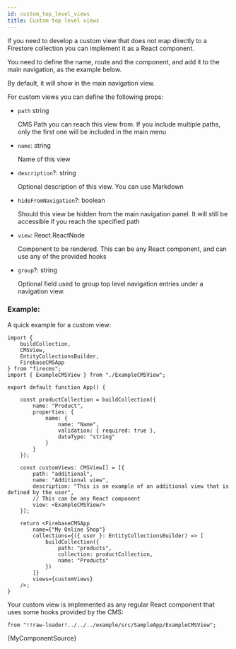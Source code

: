 ```yaml
---
id: custom_top_level_views
title: Custom top level views
---
```


If you need to develop a custom view that does not map directly to a Firestore
collection you can implement it as a React component.

You need to define the name, route and the component, and add it to the main
navigation, as the example below.

By default, it will show in the main navigation view.

For custom views you can define the following props:
* `path` string

  CMS Path you can reach this view from.
  If you include multiple paths, only the first one will be included in the
  main menu

* `name`: string

  Name of this view

* `description`?: string

  Optional description of this view. You can use Markdown

* `hideFromNavigation`?: boolean

  Should this view be hidden from the main navigation panel.
  It will still be accessible if you reach the specified path

* `view`: React.ReactNode

  Component to be rendered. This can be any React component, and can use any
  of the provided hooks

* `group`?: string

  Optional field used to group top level navigation entries under a
  navigation view.


### Example:
A quick example for a custom view:

```tsx
import {
    buildCollection,
    CMSView,
    EntityCollectionsBuilder,
    FirebaseCMSApp
} from "firecms";
import { ExampleCMSView } from "./ExampleCMSView";

export default function App() {

    const productCollection = buildCollection({
        name: "Product",
        properties: {
            name: {
                name: "Name",
                validation: { required: true },
                dataType: "string"
            }
        }
    });

    const customViews: CMSView[] = [{
        path: "additional",
        name: "Additional view",
        description: "This is an example of an additional view that is defined by the user",
        // This can be any React component
        view: <ExampleCMSView/>
    }];

    return <FirebaseCMSApp
        name={"My Online Shop"}
        collections={({ user }: EntityCollectionsBuilder) => [
            buildCollection({
                path: "products",
                collection: productCollection,
                name: "Products"
            })
        ]}
        views={customViews}
    />;
}
```

Your custom view is implemented as any regular React component that uses
some hooks provided by the CMS:



    from "!!raw-loader!../../../example/src/SampleApp/ExampleCMSView";

<CodeBlock language="tsx">{MyComponentSource}</CodeBlock>

